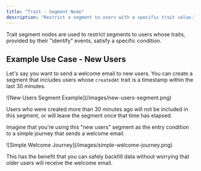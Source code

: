 ```yaml
---
title: "Trait - Segment Node"
description: "Restrict a segment to users with a specific trait value."
---
```


Trait segment nodes are used to restrict segments to users whose traits, provided by their "identify" events, satisfy a specific condition.

## Example Use Case - New Users

Let's say you want to send a welcome email to new users. You can create a segment that includes users whose `createdAt` trait is a timestamp within the last 30 minutes.

<Frame>
![New Users Segment Example](/images/new-users-segment.png)
</Frame>

Users who were created more than 30 minutes ago will not be included in this segment, or will leave the segment once that time has elapsed.

Imagine that you're using this "new users" segment as the entry condition to a simple journey that sends a welcome email.

<Frame>
![Simple Welcome Journey](/images/simple-welcome-journey.png)
</Frame>

This has the benefit that you can safely backfill data without worrying that older users will receive the welcome email.

<Snippet file="path-syntax.mdx" />
